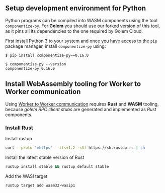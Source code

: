 
## Setup development environment for Python

Python programs can be compiled into WASM components using the tool `componentize-py`. For **Golem** you should use our forked version of this tool, as it pins all its dependencies to the one required by Golem Cloud.

First install Python 3 to your system and once you have access to the `pip` package manager, install `componentize-py` using:

```shell
$ pip install componentize-py==0.16.0

$ componentize-py --version
componentize-py 0.16.0
```

## Install WebAssembly tooling for Worker to Worker communication

Using [Worker to Worker communication](/python-language-guide/rpc) requires **Rust** and **WASM** tooling, because _golem RPC client stubs_ are generated and implemented as _Rust_ components.

<Steps>

### Install Rust

Install rustup

```bash copy
curl --proto '=https' --tlsv1.2 -sSf https://sh.rustup.rs | sh
```

Install the latest stable version of Rust

```bash copy
rustup install stable && rustup default stable
```

Add the WASI target

```bash copy
rustup target add wasm32-wasip1
```

</Steps>
